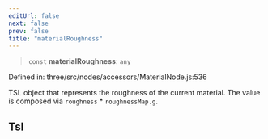 ```yaml
---
editUrl: false
next: false
prev: false
title: "materialRoughness"
---
```


> `const` **materialRoughness**: `any`

Defined in: three/src/nodes/accessors/MaterialNode.js:536

TSL object that represents the roughness of the current material.
The value is composed via `roughness` * `roughnessMap.g`.

## Tsl

